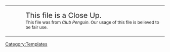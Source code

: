 <center>
{| width="50%" align="center" style="background: #2E9AFE; border: #0040FF 3px solid; {{roundy|20px}}"
|- align="center"
| width="40px" height="20px" align="center" style="background: clear; border: clear 3px solid; {{roundy|150px}}" | <!-- PLACE IMAGE HERE -->
|<big><big>This file is a Close Up. </big></big><br><small>This file was from ''Club Penguin''. Our usage of this file is believed to be fair use.</small>
|}</center>
<includeonly>[[Category:Close Ups|{{PAGENAME}}]]</includeonly>
<noinclude>[[Category:Templates]]</noinclude>
